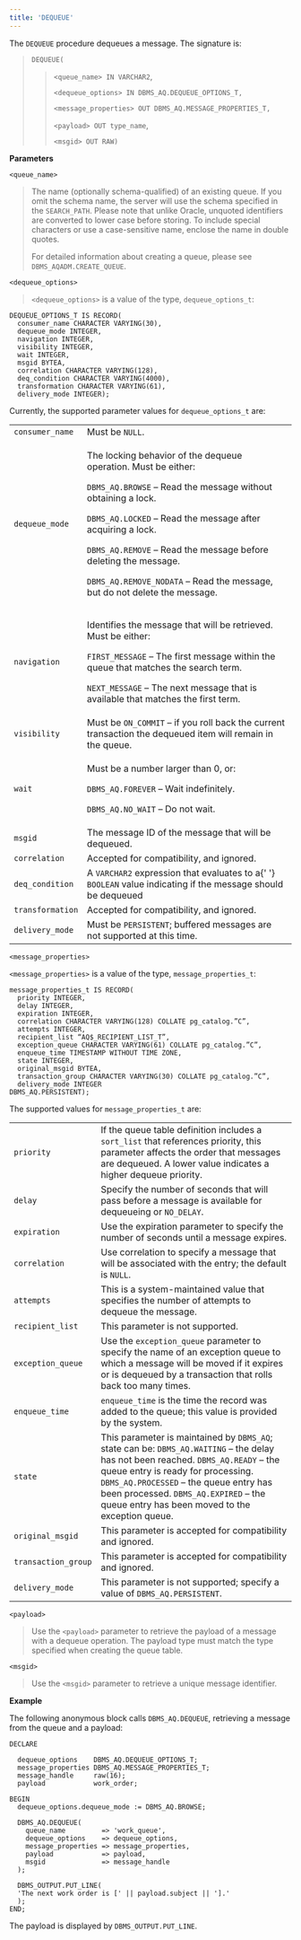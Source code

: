 ```yaml
---
title: 'DEQUEUE'
---
```


The `DEQUEUE` procedure dequeues a message. The signature is:

> `DEQUEUE(`
>
> > `<queue_name> IN VARCHAR2`,
> >
> > `<dequeue_options> IN DBMS_AQ.DEQUEUE_OPTIONS_T,`
> >
> > `<message_properties> OUT DBMS_AQ.MESSAGE_PROPERTIES_T,`
> >
> > `<payload> OUT type_name`,
> >
> > `<msgid> OUT RAW)`

**Parameters**

`<queue_name>`

> The name (optionally schema-qualified) of an existing queue. If you omit the schema name, the server will use the schema specified in the `SEARCH_PATH`. Please note that unlike Oracle, unquoted identifiers are converted to lower case before storing. To include special characters or use a case-sensitive name, enclose the name in double quotes.
>
> For detailed information about creating a queue, please see `DBMS_AQADM.CREATE_QUEUE`.

`<dequeue_options>`

> `<dequeue_options>` is a value of the type, `dequeue_options_t`:

```text
DEQUEUE_OPTIONS_T IS RECORD(
  consumer_name CHARACTER VARYING(30),
  dequeue_mode INTEGER,
  navigation INTEGER,
  visibility INTEGER,
  wait INTEGER,
  msgid BYTEA,
  correlation CHARACTER VARYING(128),
  deq_condition CHARACTER VARYING(4000),
  transformation CHARACTER VARYING(61),
  delivery_mode INTEGER);
```

Currently, the supported parameter values for `dequeue_options_t` are:

<div class="table-with-scroll">
  <table class="table">
    <colgroup>
      <col style="width: 14%" />
      <col style="width: 85%" />
    </colgroup>
    <tbody>
      <tr class="odd">
        <td>
          <code>consumer_name</code>
        </td>
        <td>
          Must be <code>NULL</code>.
        </td>
      </tr>
      <tr class="even">
        <td>
          <code>dequeue_mode</code>
        </td>
        <td>
          <p>The locking behavior of the dequeue operation. Must be either:</p>
          <p>
            <code>DBMS_AQ.BROWSE</code> – Read the message without obtaining a
            lock.
          </p>
          <p>
            <code>DBMS_AQ.LOCKED</code> – Read the message after acquiring a
            lock.
          </p>
          <p>
            <code>DBMS_AQ.REMOVE</code> – Read the message before deleting the
            message.
          </p>
          <p>
            <code>DBMS_AQ.REMOVE_NODATA</code> – Read the message, but do not
            delete the message.
          </p>
        </td>
      </tr>
      <tr class="odd">
        <td>
          <code>navigation</code>
        </td>
        <td>
          <p>Identifies the message that will be retrieved. Must be either:</p>
          <p>
            <code>FIRST_MESSAGE</code> – The first message within the queue that
            matches the search term.
          </p>
          <p>
            <code>NEXT_MESSAGE</code> – The next message that is available that
            matches the first term.
          </p>
        </td>
      </tr>
      <tr class="even">
        <td>
          <code>visibility</code>
        </td>
        <td>
          Must be <code>ON_COMMIT</code> – if you roll back the current
          transaction the dequeued item will remain in the queue.
        </td>
      </tr>
      <tr class="odd">
        <td>
          <code>wait</code>
        </td>
        <td>
          <p>Must be a number larger than 0, or:</p>
          <p>
            <code>DBMS_AQ.FOREVER</code> – Wait indefinitely.
          </p>
          <p>
            <code>DBMS_AQ.NO_WAIT</code> – Do not wait.
          </p>
        </td>
      </tr>
      <tr class="even">
        <td>
          <code>msgid</code>
        </td>
        <td>The message ID of the message that will be dequeued.</td>
      </tr>
      <tr class="odd">
        <td>
          <code>correlation</code>
        </td>
        <td>Accepted for compatibility, and ignored.</td>
      </tr>
      <tr class="even">
        <td>
          <code>deq_condition</code>
        </td>
        <td>
          A <code>VARCHAR2</code> expression that evaluates to a{' '}
          <code>BOOLEAN</code> value indicating if the message should be
          dequeued
        </td>
      </tr>
      <tr class="odd">
        <td>
          <code>transformation</code>
        </td>
        <td>Accepted for compatibility, and ignored.</td>
      </tr>
      <tr class="even">
        <td>
          <code>delivery_mode</code>
        </td>
        <td>
          Must be <code>PERSISTENT</code>; buffered messages are not supported
          at this time.
        </td>
      </tr>
    </tbody>
  </table>
</div>

`<message_properties>`

`<message_properties>` is a value of the type, `message_properties_t`:

```text
message_properties_t IS RECORD(
  priority INTEGER,
  delay INTEGER,
  expiration INTEGER,
  correlation CHARACTER VARYING(128) COLLATE pg_catalog.”C”,
  attempts INTEGER,
  recipient_list “AQ$_RECIPIENT_LIST_T”,
  exception_queue CHARACTER VARYING(61) COLLATE pg_catalog.”C”,
  enqueue_time TIMESTAMP WITHOUT TIME ZONE,
  state INTEGER,
  original_msgid BYTEA,
  transaction_group CHARACTER VARYING(30) COLLATE pg_catalog.”C”,
  delivery_mode INTEGER
DBMS_AQ.PERSISTENT);
```

The supported values for `message_properties_t` are:

|                     |                                                                                                                                                                                                                                                                                                              |
| ------------------- | ------------------------------------------------------------------------------------------------------------------------------------------------------------------------------------------------------------------------------------------------------------------------------------------------------------ |
| `priority`          | If the queue table definition includes a `sort_list` that references priority, this parameter affects the order that messages are dequeued. A lower value indicates a higher dequeue priority.                                                                                                               |
| `delay`             | Specify the number of seconds that will pass before a message is available for dequeueing or `NO_DELAY`.                                                                                                                                                                                                     |
| `expiration`        | Use the expiration parameter to specify the number of seconds until a message expires.                                                                                                                                                                                                                       |
| `correlation`       | Use correlation to specify a message that will be associated with the entry; the default is `NULL`.                                                                                                                                                                                                          |
| `attempts`          | This is a system-maintained value that specifies the number of attempts to dequeue the message.                                                                                                                                                                                                              |
| `recipient_list`    | This parameter is not supported.                                                                                                                                                                                                                                                                             |
| `exception_queue`   | Use the `exception_queue` parameter to specify the name of an exception queue to which a message will be moved if it expires or is dequeued by a transaction that rolls back too many times.                                                                                                                 |
| `enqueue_time`      | `enqueue_time` is the time the record was added to the queue; this value is provided by the system.                                                                                                                                                                                                          |
| `state`             | This parameter is maintained by `DBMS_AQ`; state can be: `DBMS_AQ.WAITING` – the delay has not been reached. `DBMS_AQ.READY` – the queue entry is ready for processing. `DBMS_AQ.PROCESSED` – the queue entry has been processed. `DBMS_AQ.EXPIRED` – the queue entry has been moved to the exception queue. |
| `original_msgid`    | This parameter is accepted for compatibility and ignored.                                                                                                                                                                                                                                                    |
| `transaction_group` | This parameter is accepted for compatibility and ignored.                                                                                                                                                                                                                                                    |
| `delivery_mode`     | This parameter is not supported; specify a value of `DBMS_AQ.PERSISTENT`.                                                                                                                                                                                                                                    |

`<payload>`

> Use the `<payload>` parameter to retrieve the payload of a message with a dequeue operation. The payload type must match the type specified when creating the queue table.

`<msgid>`

> Use the `<msgid>` parameter to retrieve a unique message identifier.

**Example**

The following anonymous block calls `DBMS_AQ.DEQUEUE`, retrieving a message from the queue and a payload:

```text
DECLARE

  dequeue_options    DBMS_AQ.DEQUEUE_OPTIONS_T;
  message_properties DBMS_AQ.MESSAGE_PROPERTIES_T;
  message_handle     raw(16);
  payload            work_order;

BEGIN
  dequeue_options.dequeue_mode := DBMS_AQ.BROWSE;

  DBMS_AQ.DEQUEUE(
    queue_name         => 'work_queue',
    dequeue_options    => dequeue_options,
    message_properties => message_properties,
    payload            => payload,
    msgid              => message_handle
  );

  DBMS_OUTPUT.PUT_LINE(
  'The next work order is [' || payload.subject || '].'
  );
END;
```

The payload is displayed by `DBMS_OUTPUT.PUT_LINE`.
